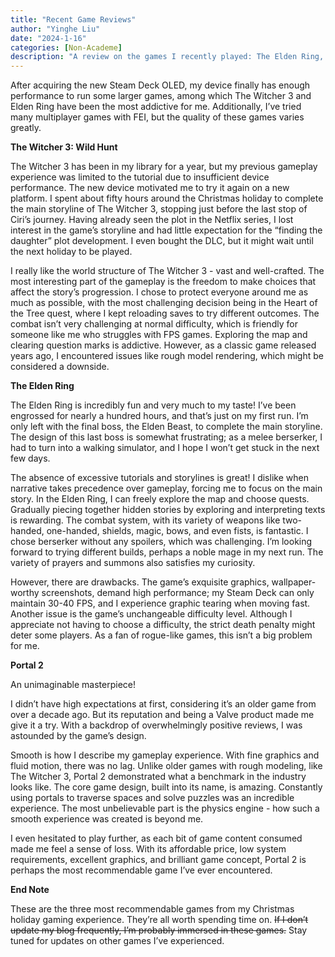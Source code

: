 ```yaml
---
title: "Recent Game Reviews"
author: "Yinghe Liu"
date: "2024-1-16"
categories: [Non-Academe]
description: "A review on the games I recently played: The Elden Ring, The Witcher 3, and Portal 2"
---
```

After acquiring the new Steam Deck OLED, my device finally has enough performance to run some larger games, among which The Witcher 3 and Elden Ring have been the most addictive for me. Additionally, I've tried many multiplayer games with FEI, but the quality of these games varies greatly.

**The Witcher 3: Wild Hunt **

The Witcher 3 has been in my library for a year, but my previous gameplay experience was limited to the tutorial due to insufficient device performance. The new device motivated me to try it again on a new platform. I spent about fifty hours around the Christmas holiday to complete the main storyline of The Witcher 3, stopping just before the last stop of Ciri's journey. Having already seen the plot in the Netflix series, I lost interest in the game's storyline and had little expectation for the "finding the daughter" plot development. I even bought the DLC, but it might wait until the next holiday to be played.

I really like the world structure of The Witcher 3 - vast and well-crafted. The most interesting part of the gameplay is the freedom to make choices that affect the story's progression. I chose to protect everyone around me as much as possible, with the most challenging decision being in the Heart of the Tree quest, where I kept reloading saves to try different outcomes. The combat isn't very challenging at normal difficulty, which is friendly for someone like me who struggles with FPS games. Exploring the map and clearing question marks is addictive. However, as a classic game released years ago, I encountered issues like rough model rendering, which might be considered a downside.

**The Elden Ring**

The Elden Ring is incredibly fun and very much to my taste! I've been engrossed for nearly a hundred hours, and that's just on my first run. I'm only left with the final boss, the Elden Beast, to complete the main storyline. The design of this last boss is somewhat frustrating; as a melee berserker, I had to turn into a walking simulator, and I hope I won't get stuck in the next few days.

The absence of excessive tutorials and storylines is great! I dislike when narrative takes precedence over gameplay, forcing me to focus on the main story. In the Elden Ring, I can freely explore the map and choose quests. Gradually piecing together hidden stories by exploring and interpreting texts is rewarding. The combat system, with its variety of weapons like two-handed, one-handed, shields, magic, bows, and even fists, is fantastic. I chose berserker without any spoilers, which was challenging. I'm looking forward to trying different builds, perhaps a noble mage in my next run. The variety of prayers and summons also satisfies my curiosity.

However, there are drawbacks. The game's exquisite graphics, wallpaper-worthy screenshots, demand high performance; my Steam Deck can only maintain 30-40 FPS, and I experience graphic tearing when moving fast. Another issue is the game's unchangeable difficulty level. Although I appreciate not having to choose a difficulty, the strict death penalty might deter some players. As a fan of rogue-like games, this isn't a big problem for me.

**Portal 2**

An unimaginable masterpiece!

I didn't have high expectations at first, considering it's an older game from over a decade ago. But its reputation and being a Valve product made me give it a try. With a backdrop of overwhelmingly positive reviews, I was astounded by the game's design.

Smooth is how I describe my gameplay experience. With fine graphics and fluid motion, there was no lag. Unlike older games with rough modeling, like The Witcher 3, Portal 2 demonstrated what a benchmark in the industry looks like. The core game design, built into its name, is amazing. Constantly using portals to traverse spaces and solve puzzles was an incredible experience. The most unbelievable part is the physics engine - how such a smooth experience was created is beyond me.

I even hesitated to play further, as each bit of game content consumed made me feel a sense of loss. With its affordable price, low system requirements, excellent graphics, and brilliant game concept, Portal 2 is perhaps the most recommendable game I've ever encountered.

**End Note**

These are the three most recommendable games from my Christmas holiday gaming experience. They're all worth spending time on. ~~If I don't update my blog frequently, I'm probably immersed in these games.~~ Stay tuned for updates on other games I've experienced.
